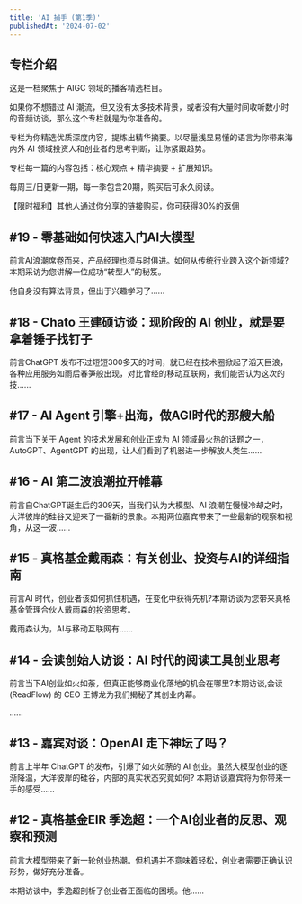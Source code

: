 ```yaml
---
title: 'AI 捕手 (第1季)'
publishedAt: '2024-07-02'
---
```


## 专栏介绍

这是一档聚焦于 AIGC 领域的播客精选栏目。  
  
如果你不想错过 AI 潮流，但又没有太多技术背景，或者没有大量时间收听数小时的音频访谈，那么这个专栏就是为你准备的。  
  
专栏为你精选优质深度内容，提炼出精华摘要。以尽量浅显易懂的语言为你带来海内外 AI 领域投资人和创业者的思考判断，让你紧跟趋势。  
  
专栏每一篇的内容包括：核心观点 + 精华摘要 + 扩展知识。  
  
每周三/日更新一期，每一季包含20期，购买后可永久阅读。  
  
【限时福利】其他人通过你分享的链接购买，你可获得30%的返佣

## #19 - 零基础如何快速入门AI大模型
前言AI浪潮席卷而来，产品经理也须与时俱进。如何从传统行业跨入这个新领域?本期采访为您讲解一位成功“转型人”的秘笈。

他自身没有算法背景，但出于兴趣学习了......

## #18 - Chato 王建硕访谈：现阶段的 AI 创业，就是要拿着锤子找钉子
前言ChatGPT 发布不过短短300多天的时间，就已经在技术圈掀起了滔天巨浪，各种应用服务如雨后春笋般出现，对比曾经的移动互联网，我们能否认为这次的技......

## #17 - AI Agent 引擎+出海，做AGI时代的那艘大船
前言当下关于 Agent 的技术发展和创业正成为 AI 领域最火热的话题之一，AutoGPT、AgentGPT 的出现，让人们看到了机器进一步解放人类生......

## #16 - AI 第二波浪潮拉开帷幕
前言自ChatGPT诞生后的309天，当我们认为大模型、AI 浪潮在慢慢冷却之时，大洋彼岸的硅谷又迎来了一番新的景象。本期两位嘉宾带来了一些最新的观察和视角，从这一波......

## #15 - 真格基金戴雨森：有关创业、投资与AI的详细指南
前言AI 时代，创业者该如何抓住机遇，在变化中获得先机?本期访谈为您带来真格基金管理合伙人戴雨森的投资思考。

戴雨森认为，AI与移动互联网有......

## #14 - 会读创始人访谈：AI 时代的阅读工具创业思考
前言当下AI创业如火如荼，但真正能够商业化落地的机会在哪里?本期访谈,会读(ReadFlow) 的 CEO 王博龙为我们揭秘了其创业内幕。

......

## #13 - 嘉宾对谈：OpenAI 走下神坛了吗？
前言上半年 ChatGPT 的发布，引爆了如火如荼的 AI 创业。虽然大模型创业的逐渐降温，大洋彼岸的硅谷，内部的真实状态究竟如何? 本期访谈嘉宾将为你带来一手的感受......

## #12 - 真格基金EIR 季逸超：一个AI创业者的反思、观察和预测
前言大模型带来了新一轮创业热潮。但机遇并不意味着轻松，创业者需要正确认识形势，做好充分准备。

本期访谈中，季逸超剖析了创业者正面临的困境。他......

